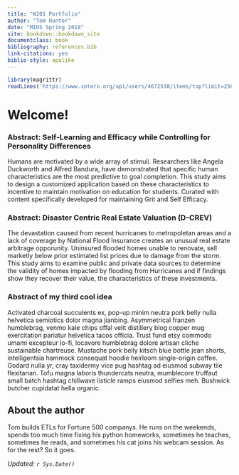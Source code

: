 ```yaml
---
title: "W201 Portfolio"
author: "Tom Hunter"
date: "MIDS Spring 2018"
site: bookdown::bookdown_site
documentclass: book
bibliography: references.bib
link-citations: yes
biblio-style: apalike
---
```


<!-- This won't be displayed but it will initialize your R session. Add any R libraries you need here. -->
```r
library(magrittr)
readLines('https://www.zotero.org/api/users/4672538/items/top?limit=25&format=bibtex&key=fwqhD5XuX6ayCJHEfzruUhEg&v=1') %>% writeLines('references.bib')

```


# Welcome! {-}

### Abstract: Self-Learning and Efficacy while Controlling for Personality Differences {#GritDistribution}

Humans are motivated by a wide array of stimuli. Researchers like Angela Duckworth and Alfred Bandura, have demonstrated that specific human characteristics are the most predictive to goal completion. This study aims to design a customized application based on these characteristics to incentive to maintain motivation on education for students. Curated with content specifically developed for maintaining Grit and Self Efficacy. 

### Abstract: Disaster Centric Real Estate Valuation (D-CREV) {#Disaster-Properties}

The devastation caused from recent hurricanes to metropoletan areas and a lack of coverage by National Flood Insurance creates an unusual real estate arbitrage opporunity. Uninsured flooded homes unable to renovate, sell marketly below prior estimated list prices due to damage from the storm. This study aims to examine public and private data sources to determine the validity of homes impacted by flooding from Hurricanes and if findings show they recover their value, the characteristics of these investments.

### Abstract of my third cool idea {-}

Activated charcoal succulents ex, pop-up minim neutra pork belly nulla  helvetica semiotics dolor  magna jianbing.  Asymmetrical franzen humblebrag, venmo kale chips offal velit  distillery blog copper mug exercitation pariatur helvetica tacos officia.  Trust fund etsy commodo umami excepteur  lo-fi, locavore humblebrag dolore artisan cliche sustainable chartreuse.  Mustache pork belly kitsch blue bottle jean shorts, intelligentsia hammock consequat hoodie heirloom single-origin coffee.  Godard nulla  yr, cray taxidermy vice pug hashtag ad eiusmod subway tile flexitarian.  Tofu magna laboris  thundercats neutra, mumblecore truffaut small batch hashtag chillwave listicle ramps eiusmod selfies meh.  Bushwick butcher cupidatat  hella organic.

## About the author {-}

Tom builds ETLs for Fortune 500 companys. He runs on the weekends, spends too much time fixing his python homeworks, sometimes he teaches, sometimes he reads, and sometimes his cat joins his webcam session. As for the rest? So it goes. 

*Updated: `r Sys.Date()`*
